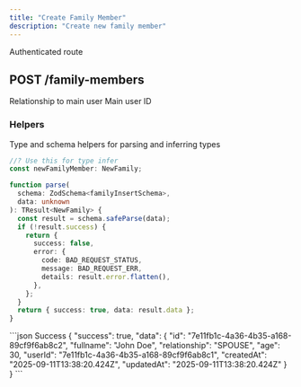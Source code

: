 ```yaml
---
title: "Create Family Member"
description: "Create new family member"
---
```


<Info>Authenticated route</Info>
## POST /family-members

<Expandable title="Family Member Schema">
  <ResponseField
    name="fullname"
    type="string"
    example="John Doe"
    required
  />
  <ResponseField
    name="relationship"
    type="string"
    example="SPOUSE"
    required
  >
    Relationship to main user
  </ResponseField>
  <ResponseField
    name="age"
    type="integer"
    example="30"
    required
  />
  <ResponseField
    name="userId"
    type="string"
    example="7e11fb1c-4a36-4b35-a168-89cf9f6ab8c1"
    required
  >
    Main user ID
  </ResponseField>
</Expandable>

### Helpers

Type and schema helpers for parsing and inferring types

```ts Family
//? Use this for type infer
const newFamilyMember: NewFamily;
```

```ts familyInsertSchema
function parse(
  schema: ZodSchema<familyInsertSchema>,
  data: unknown
): TResult<NewFamily> {
  const result = schema.safeParse(data);
  if (!result.success) {
    return {
      success: false,
      error: {
        code: BAD_REQUEST_STATUS,
        message: BAD_REQUEST_ERR,
        details: result.error.flatten(),
      },
    };
  }
  return { success: true, data: result.data };
}
```

<ResponseExample>
```json Success
{
    "success": true,
    "data": {
        "id": "7e11fb1c-4a36-4b35-a168-89cf9f6ab8c2",
        "fullname": "John Doe",
        "relationship": "SPOUSE",
        "age": 30,
        "userId": "7e11fb1c-4a36-4b35-a168-89cf9f6ab8c1",
        "createdAt": "2025-09-11T13:38:20.424Z",
        "updatedAt": "2025-09-11T13:38:20.424Z"
    }
}
```
</ResponseExample>
